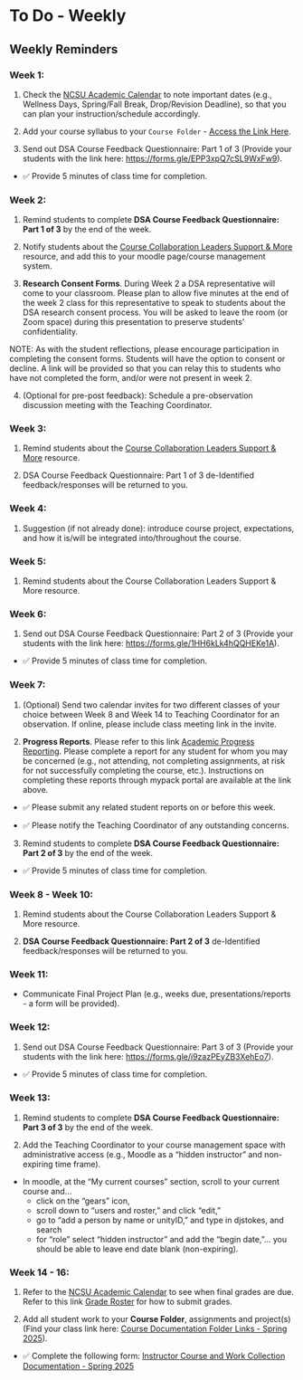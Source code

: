 # To Do - Weekly

## Weekly Reminders

### Week 1:

 1) Check the [NCSU Academic Calendar](https://studentservices.ncsu.edu/calendars/academic/) to note important dates (e.g., Wellness Days, Spring/Fall Break, Drop/Revision Deadline), so that you can plan your instruction/schedule accordingly.
 
 2) Add your course syllabus to your `Course Folder` - [Access the Link Here](https://docs.google.com/spreadsheets/d/1yBOn_Dpe-AzPiMsc0J0KzeEBXONm931tMLDC8eZvT4o/edit?usp=sharing).
 
 3) Send out [DSA Course Feedback Questionnaire: Part 1 of 3]{.NCSUred} (Provide your students with the link here: [https://forms.gle/EPP3xpQ7cSL9WxFw9](https://forms.gle/EPP3xpQ7cSL9WxFw9)).
 
 -  ✅ Provide 5 minutes of class time for completion.
 
### Week 2:

 1) Remind students to complete **DSA Course Feedback Questionnaire: Part 1 of 3** by the end of the week.

 2) Notify students about the [Course Collaboration Leaders Support & More](https://datascienceacademy.ncsu.edu/courses/course-collaboration-leaders/) resource, and add this to your moodle page/course management system.
 
 3) **Research Consent Forms**. During Week 2 a DSA representative will come to your classroom. Please plan to allow five minutes at the end of the week 2 class for this representative to speak to students about the DSA research consent process. You will be asked to leave the room (or Zoom space) during this presentation to preserve students' confidentiality. 

  NOTE: As with the student reflections, please encourage participation in completing the consent forms. Students will have the option to consent or decline. A link will be provided so that you can relay this to students who have not completed the form, and/or were not present in week 2.
  
 4) (Optional for pre-post feedback): Schedule a pre-observation discussion meeting with the Teaching Coordinator.
 
### Week 3:

 1) Remind students about the [Course Collaboration Leaders Support & More](https://datascienceacademy.ncsu.edu/courses/course-collaboration-leaders/) resource.

 2) DSA Course Feedback Questionnaire: Part 1 of 3 de-Identified feedback/responses will be returned to you.

### Week 4:

 1) Suggestion (if not already done): introduce course project, expectations, and how it is/will be integrated into/throughout the course. 

### Week 5:

 1) Remind students about the Course Collaboration Leaders Support & More resource.

### Week 6:

 1) Send out [DSA Course Feedback Questionnaire: Part 2 of 3]{.NCSUred} (Provide your students with the link here: [https://forms.gle/1HH6kLk4hQQHEKe1A](https://forms.gle/1HH6kLk4hQQHEKe1A)).
 
  -  ✅ Provide 5 minutes of class time for completion.
 
### Week 7:

 1) (Optional) Send two calendar invites for two different classes of your choice between Week 8 and Week 14 to Teaching Coordinator for an observation. If online, please include class meeting link in the invite.

 2) **Progress Reports**. Please refer to this link [Academic Progress Reporting](https://dasa.ncsu.edu/faculty-resources/academic-progress-reporting/). Please complete a report for any student for whom you may be concerned (e.g., not attending, not completing assignments, at risk for not successfully completing the course, etc.). Instructions on completing these reports through mypack portal are available at the link above.
 
 - ✅  Please submit any related student reports on or before this week.
 
 - ✅  Please notify the Teaching Coordinator of any outstanding concerns.
 
 3) Remind students to complete **DSA Course Feedback Questionnaire: Part 2 of 3** by the end of the week.
 
  - ✅ Provide 5 minutes of class time for completion.

### Week 8 - Week 10:

 1) Remind students about the Course Collaboration Leaders Support & More resource.
 
 2) **DSA Course Feedback Questionnaire: Part 2 of 3** de-Identified feedback/responses will be returned to you.

### Week 11:

 - Communicate Final Project Plan (e.g., weeks due, presentations/reports - a form will be provided).

### Week 12:

1) Send out [DSA Course Feedback Questionnaire: Part 3 of 3]{.NCSUred} (Provide your students with the link here: [https://forms.gle/i9zazPEyZB3XehEo7](https://forms.gle/i9zazPEyZB3XehEo7)).

 -  ✅ Provide 5 minutes of class time for completion.

### Week 13:

1) Remind students to complete **DSA Course Feedback Questionnaire: Part 3 of 3** by the end of the week.

2) Add the Teaching Coordinator to your course management space with administrative access (e.g., Moodle as a "hidden instructor" and non-expiring time frame).

 - In moodle, at the "My current courses" section, scroll to your current course and... 
      - click on the "gears" icon,
      - scroll down to "users and roster," and click "edit,"
      - go to "add a person by name or unityID," and type in djstokes, and search
      - for "role" select "hidden instructor" and add the "begin date,"… you should be able to leave end date blank (non-expiring).

### Week 14 - 16:

1) Refer to the [NCSU Academic Calendar](https://studentservices.ncsu.edu/calendars/academic/) to see when final grades are due. Refer to this link [Grade Roster](https://sis.emas.ncsu.edu/faculty/faculty-center/#grades) for how to submit grades. 

2) Add all student work to your **Course Folder**, assignments and project(s) (Find your class link here: [Course Documentation Folder Links - Spring 2025](https://docs.google.com/spreadsheets/d/1yBOn_Dpe-AzPiMsc0J0KzeEBXONm931tMLDC8eZvT4o/edit?usp=sharing)).

-  ✅ Complete the following form: [Instructor Course and Work Collection Documentation - Spring 2025](https://docs.google.com/forms/d/e/1FAIpQLSf0xznwhwkEtR4XRuZD5nCApxj7gIeTIYztkWHpM9FAMQv6Kw/viewform?usp=sharing&ouid=112414287104912137071)

